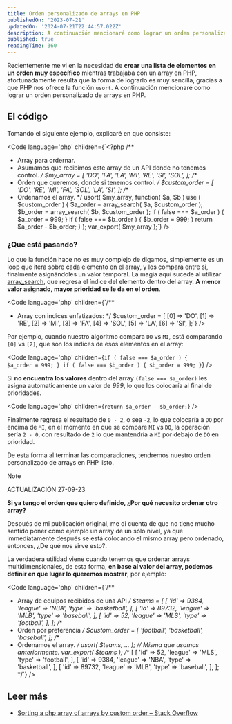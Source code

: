 ```yaml
---
title: Orden personalizado de arrays en PHP
publishedOn: '2023-07-21'
updatedOn: '2024-07-21T22:44:57.022Z'
description: A continuación mencionaré como lograr un orden personalizado de arrays en PHP
published: true
readingTime: 360
---
```



Recientemente me vi en la necesidad de **crear una lista de elementos en un orden
muy específico** mientras trabajaba con un array en PHP, afortunadamente resulta que
la forma de lograrlo es muy sencilla, gracias a que PHP nos ofrece la función `usort`.
A continuación mencionaré como lograr un orden personalizado de arrays en PHP.

## El código

Tomando el siguiente ejemplo, explicaré en que consiste:

<Code
  language='php'
  children={`<?php
/**
 * Array para ordernar.
 * Asumamos que recibimos este array de un API donde no tenemos control.
 */
$my_array = [
    'DO',
    'FA',
    'LA',
    'MI',
    'RE',
    'SI',
    'SOL',
];
/**
 * Orden que queremos, donde si tenemos control.
 */
$custom_order = [
    'DO',
    'RE',
    'MI',
    'FA',
    'SOL',
    'LA',
    'SI',
];
/**
 * Ordenamos el array.
 */
usort(
    $my_array,
    function( $a, $b ) use ( $custom_order ) {
        $a_order = array_search( $a, $custom_order );
        $b_order = array_search( $b, $custom_order );
        if ( false === $a_order ) {
            $a_order = 999;
        }
        if ( false === $b_order ) {
            $b_order = 999;
        }
        return $a_order - $b_order;
    }
);
var_export( $my_array );`}
/>

### ¿Que está pasando?

Lo que la función hace no es muy complejo de digamos, simplemente es un loop
que itera sobre cada elemento en el array, y los compara entre si, finalmente
asignándoles un valor temporal. La magia aquí sucede al utilizar [array_search](https://www.php.net/manual/en/function.array-search.php),
que regresa el índice del elemento dentro del array. **A menor valor asignado,
mayor prioridad se le da en el orden**.

<Code
  language='php'
  children={`/**
 * Array con indices enfatizados:
 */
$custom_order = [
    [0] => 'DO',
    [1] => 'RE',
    [2] => 'MI',
    [3] => 'FA',
    [4] => 'SOL',
    [5] => 'LA',
    [6] => 'SI',
];`}
/>

Por ejemplo, cuando nuestro algoritmo compara `DO` vs `MI`, está comparando `[0]` vs `[2]`,
que son los índices de esos elementos en el array:

<Code
  language='php'
  children={`if ( false === $a_order ) {    
    $a_order = 999;
}
if ( false === $b_order ) {
    $b_order = 999;
}`}
/>

Si **no encuentra los valores** dentro del array `(false === $a_order)` les asigna
automaticamente un valor de _999_, lo que los colocaría al final de prioridades.

<Code language='php' children={`return $a_order - $b_order;`} />

Finalmente regresa el resultado de `0 - 2`, o sea `-2`, lo que colocaría a `DO`
por encima de `MI`, en el momento en que se compare `MI` vs `DO`, la operación
sería `2 - 0`, con resultado de `2` lo que mantendría a `MI` por debajo de `DO` en prioridad.

De esta forma al terminar las comparaciones, tendremos nuestro orden personalizado de arrays en PHP listo.

> [!NOTE]
> ACTUALIZACIÓN 27-09-23
>
> **Si ya tengo el orden que quiero definido, ¿Por qué necesito ordenar otro array?**
>
> Después de mi publicación original, me di cuenta de que no tiene mucho sentido
> poner como ejemplo un array de un sólo nivel, ya que immediatamente después se
> está colocando el mismo array pero ordenado, entonces, ¿De qué nos sirve esto?.
>
> La verdadera utilidad viene cuando tenemos que ordenar arrays multidimensionales,
> de esta forma, **en base al valor del array, podemos definir en que lugar
> lo queremos mostrar**, por ejemplo:

<Code
  language='php'
  children={`/**
 * Array de equipos recibidos de una API
 */
$teams = [
    [
        'id'     => 9384,
        'league' => 'NBA',
        'type'   => 'basketball',
    ],
    [
        'id'     => 89732,
        'league' => 'MLB',
        'type'   => 'baseball',
    ],
    [
        'id'     => 52,
        'league' => 'MLS',
        'type'   => 'football',
    ],
];
/**
 * Orden por preferencia
 */
$custom_order = [
    'football',
    'basketball',
    'baseball',
];
/**
 * Ordenamos el array.
 */
usort( $teams, ... ); // Misma que usamos anteriormente.
var_export( $teams );
/**
[
    [
        'id'     => 52,
        'league' => 'MLS',
        'type'   => 'football',
    ],
    [
        'id'     => 9384,
        'league' => 'NBA',
        'type'   => 'basketball',
    ],
    [
        'id'     => 89732,
        'league' => 'MLB',
        'type'   => 'baseball',
    ],
];
*/`}
/>

## Leer más

- [Sorting a php array of arrays by custom order – Stack Overflow](https://stackoverflow.com/questions/11145393/sorting-a-php-array-of-arrays-by-custom-order)
